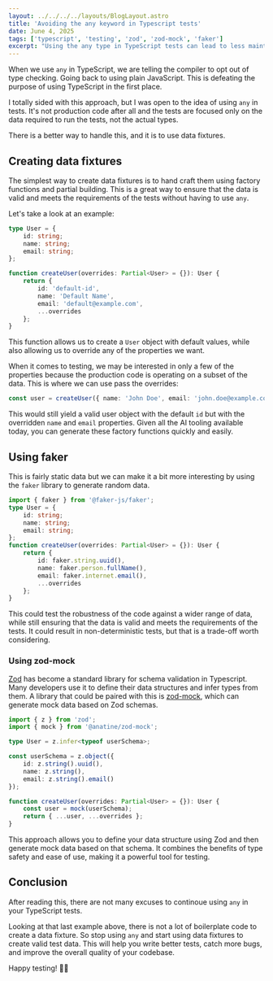 ```yaml
---
layout: ../../../../layouts/BlogLayout.astro
title: 'Avoiding the any keyword in Typescript tests'
date: June 4, 2025
tags: ['typescript', 'testing', 'zod', 'zod-mock', 'faker']
excerpt: "Using the any type in TypeScript tests can lead to less maintainable and error-prone code. Let's explore how to avoid it and improve our test quality."
---
```


When we use `any` in TypeScript, we are telling the compiler to opt out of type checking. Going back to using plain JavaScript.
This is defeating the purpose of using TypeScript in the first place.

I totally sided with this approach, but I was open to the idea of using `any` in tests. It's not production code after all
and the tests are focused only on the data required to run the tests, not the actual types.

There is a better way to handle this, and it is to use data fixtures.

## Creating data fixtures

The simplest way to create data fixtures is to hand craft them using factory functions and partial building.
This is a great way to ensure that the data is valid and meets the requirements of the tests without having to use `any`.

Let's take a look at an example:

```typescript
type User = {
	id: string;
	name: string;
	email: string;
};

function createUser(overrides: Partial<User> = {}): User {
	return {
		id: 'default-id',
		name: 'Default Name',
		email: 'default@example.com',
		...overrides
	};
}
```

This function allows us to create a `User` object with default values, while also allowing us to override any of the properties we want.

When it comes to testing, we may be interested in only a few of the properties because
the production code is operating on a subset of the data. This is where we can use pass the overrides:

```typescript
const user = createUser({ name: 'John Doe', email: 'john.doe@example.com' });
```

This would still yield a valid user object with the default `id` but with the overridden `name` and `email` properties.
Given all the AI tooling available today, you can generate these factory functions quickly and easily.

## Using faker

This is fairly static data but we can make it a bit more interesting by using the `faker` library to generate random data.

```typescript
import { faker } from '@faker-js/faker';
type User = {
	id: string;
	name: string;
	email: string;
};
function createUser(overrides: Partial<User> = {}): User {
	return {
		id: faker.string.uuid(),
		name: faker.person.fullName(),
		email: faker.internet.email(),
		...overrides
	};
}
```

This could test the robustness of the code against a wider range of data, while still ensuring that the data
is valid and meets the requirements of the tests. It could result in non-deterministic tests, but that is a trade-off
worth considering.

### Using zod-mock

[Zod](https://zod.dev/) has become a standard library for schema validation in Typescript. Many developers use it
to define their data structures and infer types from them. A library that could be paired with this is
[zod-mock](https://www.npmjs.com/package/@anatine/zod-mock), which can generate mock data based on Zod schemas.

```typescript
import { z } from 'zod';
import { mock } from '@anatine/zod-mock';

type User = z.infer<typeof userSchema>;

const userSchema = z.object({
	id: z.string().uuid(),
	name: z.string(),
	email: z.string().email()
});

function createUser(overrides: Partial<User> = {}): User {
	const user = mock(userSchema);
	return { ...user, ...overrides };
}
```

This approach allows you to define your data structure using Zod and then generate mock data based on that schema.
It combines the benefits of type safety and ease of use, making it a powerful tool for testing.

## Conclusion

After reading this, there are not many excuses to continoue using `any` in your TypeScript tests.

Looking at that last example above, there is not a lot of boilerplate code to create a data fixture. So stop using `any`
and start using data fixtures to create valid test data. This will help you write better tests, catch more bugs, and
improve the overall quality of your codebase.

Happy testing! 🧑‍💻
